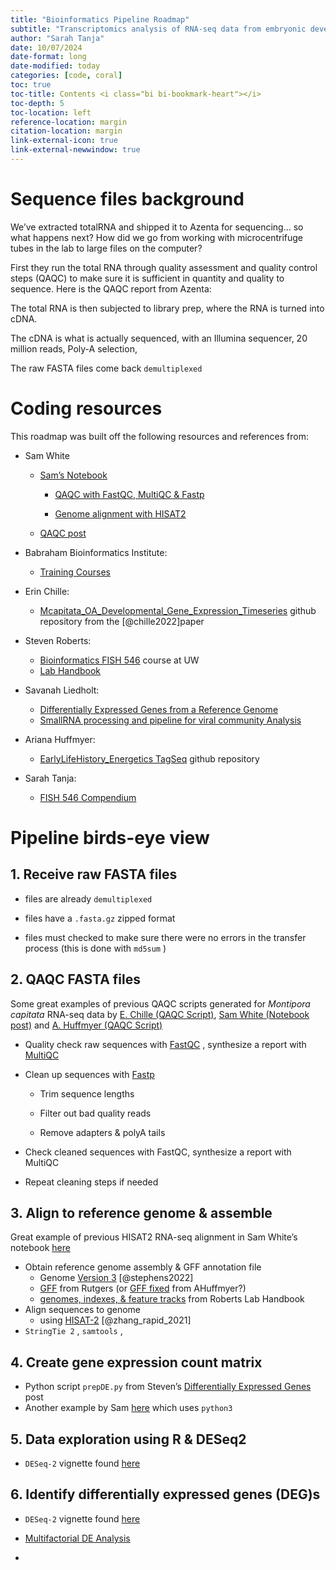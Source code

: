```yaml
---
title: "Bioinformatics Pipeline Roadmap"
subtitle: "Transcriptomics analysis of RNA-seq data from embryonic development of Montipora capitata rice corals exposed to PVC leachate"
author: "Sarah Tanja"
date: 10/07/2024
date-format: long
date-modified: today
categories: [code, coral]
toc: true
toc-title: Contents <i class="bi bi-bookmark-heart"></i>
toc-depth: 5
toc-location: left
reference-location: margin
citation-location: margin
link-external-icon: true
link-external-newwindow: true
---
```


# Sequence files background

We've extracted totalRNA and shipped it to Azenta for sequencing... so what happens next? How did we go from working with microcentrifuge tubes in the lab to large files on the computer?

First they run the total RNA through quality assessment and quality control steps (QAQC) to make sure it is sufficient in quantity and quality to sequence. Here is the QAQC report from Azenta:

The total RNA is then subjected to library prep, where the RNA is turned into cDNA.

The cDNA is what is actually sequenced, with an Illumina sequencer, 20 million reads, Poly-A selection,

The raw FASTA files come back `demultiplexed`

# Coding resources

This roadmap was built off the following resources and references from:

-   Sam White

    -   [Sam's Notebook](https://robertslab.github.io/sams-notebook/)
        -   [QAQC with FastQC, MultiQC & Fastp](https://robertslab.github.io/sams-notebook/posts/2024/2024-10-05-FastQC-Trimming-and-QC---A.pulchra-RNA-seq-from-Azenta-Project-30-1047560508-Using-fastp/)

        -   [Genome alignment with HISAT2](https://robertslab.github.io/sams-notebook/posts/2024/2024-10-08-RNA-seq-Alignment---A.pulchra-RNA-seq-Alignments-Using-HISAT2-and-StringTie-for-Azenta-Project-30-1047560508/index.html)
    -   [QAQC post](https://robertslab.github.io/sams-notebook/posts/2024/2024-10-05-FastQC-Trimming-and-QC---A.pulchra-RNA-seq-from-Azenta-Project-30-1047560508-Using-fastp/)

-   Babraham Bioinformatics Institute:

    -   [Training Courses](https://www.bioinformatics.babraham.ac.uk/training.html)

-   Erin Chille:

    -   [Mcapitata_OA_Developmental_Gene_Expression_Timeseries](https://github.com/echille/Mcapitata_OA_Developmental_Gene_Expression_Timeseries) github repository from the [@chille2022]paper

-   Steven Roberts:

    -   [Bioinformatics FISH 546](https://sr320.github.io/course-fish546-2023/schedule.html) course at UW
    -   [Lab Handbook](https://robertslab.github.io/resources/)

-   Savanah Liedholt:

    -   [Differentially Expressed Genes from a Reference Genome](https://notion.so/Differentially-Expressed-Genes-From-Reference-Genome-35267b46f51d4383b4b70bb3796d28c9)
    -   [SmallRNA processing and pipeline for viral community Analysis](https://www.notion.so/SmallRNA-processing-and-pipeline-for-viral-community-Analysis-1f7f48c35d9e482597685354222c1852)

-   Ariana Huffmyer:

    -   [EarlyLifeHistory_Energetics TagSeq](https://github.com/AHuffmyer/EarlyLifeHistory_Energetics/tree/master) github repository

-   Sarah Tanja:

    -   [FISH 546 Compendium](https://rpubs.com/sarah_tanja/1048844)

# Pipeline birds-eye view

## 1. Receive raw FASTA files

-   files are already `demultiplexed`

-   files have a `.fasta.gz` zipped format

-   files must checked to make sure there were no errors in the transfer process (this is done with `md5sum` )

## 2. QAQC FASTA files

::: {.callout-tip appearance="minimal"}
Some great examples of previous QAQC scripts generated for *Montipora capitata* RNA-seq data by [E. Chille (QAQC Script)](https://github.com/echille/Mcapitata_OA_Developmental_Gene_Expression_Timeseries/blob/main/2-QC-Align-Assemble/mcap_rnaseq_analysis.md), [Sam White (Notebook post)](https://robertslab.github.io/sams-notebook/posts/2024/2024-10-05-FastQC-Trimming-and-QC---A.pulchra-RNA-seq-from-Azenta-Project-30-1047560508-Using-fastp/) and [A. Huffmyer (QAQC Script)](https://github.com/AHuffmyer/EarlyLifeHistory_Energetics/blob/master/Mcap2020/Scripts/TagSeq/Genome_V3/TagSeq_BioInf_genomeV3.md)
:::

-   Quality check raw sequences with [FastQC](https://www.bioinformatics.babraham.ac.uk/projects/fastqc/) , synthesize a report with [MultiQC](https://multiqc.info/)

-   Clean up sequences with [Fastp](https://github.com/OpenGene/fastp)

    -   Trim sequence lengths

    -   Filter out bad quality reads

    -   Remove adapters & polyA tails

-   Check cleaned sequences with FastQC, synthesize a report with MultiQC

-   Repeat cleaning steps if needed

## 3. Align to reference genome & assemble

::: {.callout-note appearance="minimal"}
Great example of previous HISAT2 RNA-seq alignment in Sam White's notebook [here](https://robertslab.github.io/sams-notebook/posts/2024/2024-10-08-RNA-seq-Alignment---A.pulchra-RNA-seq-Alignments-Using-HISAT2-and-StringTie-for-Azenta-Project-30-1047560508/index.html)
:::

-   Obtain reference genome assembly & GFF annotation file
    -   Genome [Version 3](http://cyanophora.rutgers.edu/montipora/) [@stephens2022]
    -   [GFF](http://cyanophora.rutgers.edu/montipora/Montipora_capitata_HIv3.genes.gff3.gz) from Rutgers (or [GFF fixed](https://github.com/AHuffmyer/EarlyLifeHistory_Energetics/raw/master/Mcap2020/Data/TagSeq/Montipora_capitata_HIv3.genes_fixed.gff3.gz) from AHuffmyer?)
    -   [genomes, indexes, & feature tracks](https://robertslab.github.io/resources/Genomic-Resources/#montipora-capitata) from Roberts Lab Handbook
-   Align sequences to genome
    -   using [HISAT-2](https://daehwankimlab.github.io/hisat2) [@zhang_rapid_2021]
-   `StringTie 2` , `samtools` ,

## 4. Create gene expression count matrix

-   Python script `prepDE.py` from Steven's [Differentially Expressed Genes](https://sr320.github.io/tumbling-oysters/posts/sr320-15-coddeg/#5-stringtie) post
-   Another example by Sam [here](https://robertslab.github.io/sams-notebook/posts/2024/2024-10-08-RNA-seq-Alignment---A.pulchra-RNA-seq-Alignments-Using-HISAT2-and-StringTie-for-Azenta-Project-30-1047560508/#generate-checksums) which uses `python3`

## 5. Data exploration using R & DESeq2

-   `DESeq-2` vignette found [here](https://bioconductor.org/packages/devel/bioc/vignettes/DESeq2/inst/doc/DESeq2.html#standard-workflow)

## 6. Identify differentially expressed genes (DEG)s

-   `DESeq-2` vignette found [here](https://bioconductor.org/packages/devel/bioc/vignettes/DESeq2/inst/doc/DESeq2.html#standard-workflow)

-   [Multifactorial DE Analysis](https://marineomics.github.io/DGE_comparison_v2.html)

-   
